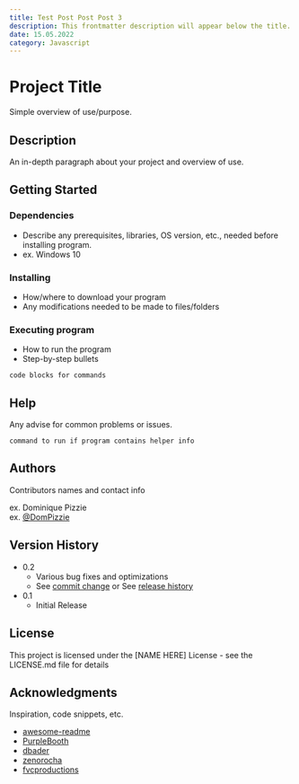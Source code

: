 ```yaml
---
title: Test Post Post Post 3
description: This frontmatter description will appear below the title.
date: 15.05.2022
category: Javascript
---
```


# Project Title

Simple overview of use/purpose.

## Description

An in-depth paragraph about your project and overview of use.

## Getting Started

### Dependencies

* Describe any prerequisites, libraries, OS version, etc., needed before installing program.
* ex. Windows 10

### Installing

* How/where to download your program
* Any modifications needed to be made to files/folders

### Executing program

* How to run the program
* Step-by-step bullets
```
code blocks for commands
```

## Help

Any advise for common problems or issues.
```
command to run if program contains helper info
```

## Authors

Contributors names and contact info

ex. Dominique Pizzie  
ex. [@DomPizzie](https://twitter.com/dompizzie)

## Version History

* 0.2
    * Various bug fixes and optimizations
    * See [commit change]() or See [release history]()
* 0.1
    * Initial Release

## License

This project is licensed under the [NAME HERE] License - see the LICENSE.md file for details

## Acknowledgments

Inspiration, code snippets, etc.
* [awesome-readme](https://github.com/matiassingers/awesome-readme)
* [PurpleBooth](https://gist.github.com/PurpleBooth/109311bb0361f32d87a2)
* [dbader](https://github.com/dbader/readme-template)
* [zenorocha](https://gist.github.com/zenorocha/4526327)
* [fvcproductions](https://gist.github.com/fvcproductions/1bfc2d4aecb01a834b46)
